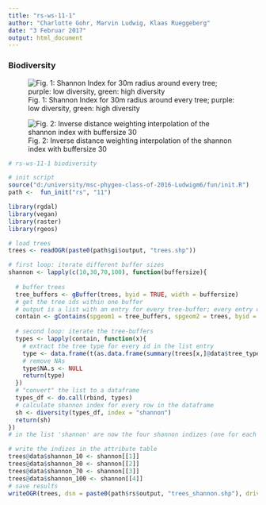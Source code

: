 ```yaml
---
title: "rs-ws-11-1"
author: "Charlotte Gohr, Marvin Ludwig, Klaas Rueggeberg"
date: "3 Februar 2017"
output: html_document
---
```

### Biodiversity

![Fig. 1: Shannon Index for 30m radius around every tree; purple: low diversity, green: high diversity](d:/university/data/images/shannon.png)

![Fig. 2: Inverse distance weighting interpolation of the shannon index with buffersize 30](d:/university/data/images/shannon_interpolation.png)

```r

# rs-ws-11-1 biodiversity

# init script
source("d:/university/msc-phygeo-class-of-2016-Ludwigm6/fun/init.R")
path <-  fun_init("rs", "11")

library(rgdal)
library(vegan)
library(raster)
library(rgeos)

# load trees
trees <- readOGR(paste0(path$gi$output, "trees.shp"))

# first loop: iterate different buffer sizes
shannon <- lapply(c(10,30,70,100), function(buffersize){
  
  # buffer trees
  tree_buffers <- gBuffer(trees, byid = TRUE, width = buffersize)
  # get the tree ids within one buffer
  # output is a list with an entry for every tree-buffer; every entry contains the tree ids for the buffer
  contain <- gContains(spgeom1 = tree_buffers, spgeom2 = trees, byid = TRUE, returnDense = FALSE)
  
  # second loop: iterate the tree-buffers
  types <- lapply(contain, function(x){
    # extract the tree type for every id in the list entry
    type <- data.frame(t(as.data.frame(summary(trees[x,]@data$tree_type))))
    # remove NAs
    type$NA.s <- NULL
    return(type)
  })
  # "convert" the list to a dataframe
  types_df <- do.call(rbind, types)
  # calculate shannon index for every row in the dataframe
  sh <- diversity(types_df, index = "shannon")
  return(sh)
})
# in the list 'shannon' are now the four shannon indizes (one for each buffersize) for every tree

# write the indizes in the attribute table
trees@data$shannon_10 <- shannon[[1]]
trees@data$shannon_30 <- shannon[[2]]
trees@data$shannon_70 <- shannon[[3]]
trees@data$shannon_100 <- shannon[[4]]
# save results
writeOGR(trees, dsn = paste0(path$rs$output, "trees_shannon.shp"), driver = "ESRI Shapefile", layer = "trees")


```
